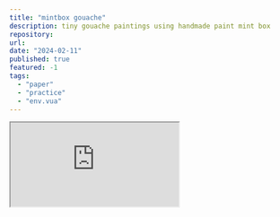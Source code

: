 ```yaml
---
title: "mintbox gouache"
description: tiny gouache paintings using handmade paint mint box
repository: 
url: 
date: "2024-02-11"
published: true
featured: -1
tags:
  - "paper"
  - "practice"
  - "env.vua"
---
```


<div
  className="padlet-embed"
  style={{
    boxSizing: "border-box",
    overflow: "hidden",
    position: "absolute",
    right: 0,
    left: 0,
    bottom: -80,
    top: 80,
    width: "100%",
    background: "#000",
    "border-top": "4px solid #333",
    "border-bottom": "4px solid #333",
  }}
>
  <p style={{ padding: 0, margin: 0 }}>
    <iframe
      src="https://padlet.com/embed/o77bnvt3gz5utn4i"
      style={{
        width: "100%",
        height: "100vh",
        display: "block",
        padding: 0,
        margin: 0
      }}
    />
  </p>
</div>

